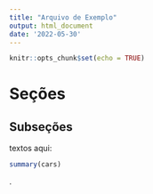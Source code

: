 ```yaml
---
title: "Arquivo de Exemplo"
output: html_document
date: '2022-05-30'
---
```


```r
knitr::opts_chunk$set(echo = TRUE)
```

# Seções

## Subseções

textos aqui:

```r
summary(cars)
```

.
